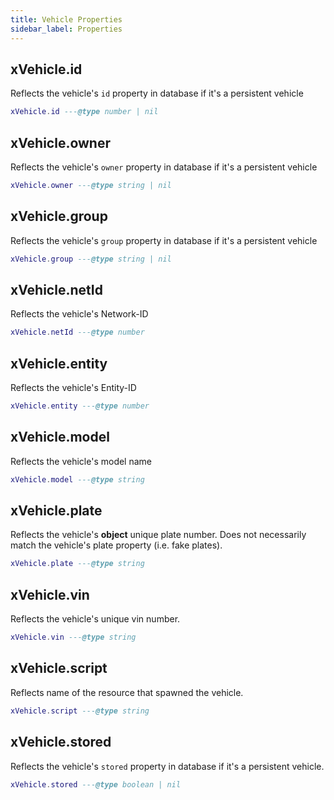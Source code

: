 ```yaml
---
title: Vehicle Properties
sidebar_label: Properties
---
```


## xVehicle.id

Reflects the vehicle's `id` property in database if it's a persistent vehicle

```lua
xVehicle.id ---@type number | nil
```

## xVehicle.owner

Reflects the vehicle's `owner` property in database if it's a persistent vehicle

```lua
xVehicle.owner ---@type string | nil
```

## xVehicle.group

Reflects the vehicle's `group` property in database if it's a persistent vehicle

```lua
xVehicle.group ---@type string | nil
```

## xVehicle.netId

Reflects the vehicle's Network-ID

```lua
xVehicle.netId ---@type number
```

## xVehicle.entity

Reflects the vehicle's Entity-ID

```lua
xVehicle.entity ---@type number
```

## xVehicle.model

Reflects the vehicle's model name

```lua
xVehicle.model ---@type string
```

## xVehicle.plate

Reflects the vehicle's **object** unique plate number. Does not necessarily match the vehicle's plate property (i.e. fake plates).

```lua
xVehicle.plate ---@type string
```

## xVehicle.vin

Reflects the vehicle's unique vin number.

```lua
xVehicle.vin ---@type string
```

## xVehicle.script

Reflects name of the resource that spawned the vehicle.

```lua
xVehicle.script ---@type string
```

## xVehicle.stored

Reflects the vehicle's `stored` property in database if it's a persistent vehicle.

```lua
xVehicle.stored ---@type boolean | nil
```
